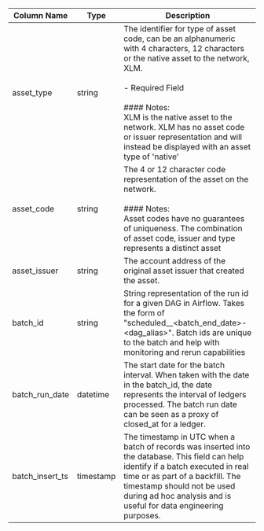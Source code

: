 | Column Name | Type | Description |
| --- | --- | --- |
| asset_type | string | The identifier for type of asset code, can be an alphanumeric with 4 characters, 12 characters or the native asset to the network, XLM.<br /><br />- Required Field<br /><br />#### Notes:<br />XLM is the native asset to the network. XLM has no asset code or issuer representation and will instead be displayed with an asset type of 'native' |
| asset_code | string | The 4 or 12 character code representation of the asset on the network.<br /><br />#### Notes:<br />Asset codes have no guarantees of uniqueness. The combination of asset code, issuer and type represents a distinct asset |
| asset_issuer | string | The account address of the original asset issuer that created the asset. |
| batch_id | string | String representation of the run id for a given DAG in Airflow. Takes the form of "scheduled__<batch_end_date>-<dag_alias>". Batch ids are unique to the batch and help with monitoring and rerun capabilities |
| batch_run_date | datetime | The start date for the batch interval. When taken with the date in the batch_id, the date represents the interval of ledgers processed. The batch run date can be seen as a proxy of closed_at for a ledger. |
| batch_insert_ts | timestamp | The timestamp in UTC when a batch of records was inserted into the database. This field can help identify if a batch executed in real time or as part of a backfill. The timestamp should not be used during ad hoc analysis and is useful for data engineering purposes. |
